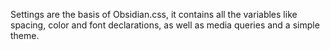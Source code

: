 
Settings are the basis of Obsidian.css, it contains all the variables like spacing, color and font declarations, as well as media queries and a simple theme.
